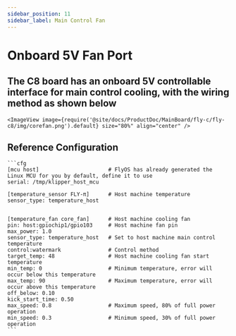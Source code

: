 ```yaml
---
sidebar_position: 11
sidebar_label: Main Control Fan
---
```





# Onboard 5V Fan Port

## The C8 board has an onboard 5V controllable interface for main control cooling, with the wiring method as shown below

    <ImageView image={require('@site/docs/ProductDoc/MainBoard/fly-c/fly-c8/img/corefan.png').default} size="80%" align="center" />

## Reference Configuration

    ```cfg
    [mcu host]                      # FlyOS has already generated the Linux MCU for you by default, define it to use           
    serial: /tmp/klipper_host_mcu 

    [temperature_sensor FLY-π]      # Host machine temperature
    sensor_type: temperature_host


    [temperature_fan core_fan]      # Host machine cooling fan
    pin: host:gpiochip1/gpio103     # Host machine fan pin
    max_power: 1.0
    sensor_type: temperature_host   # Set to host machine main control temperature
    control:watermark               # Control method
    target_temp: 48                 # Host machine cooling fan start temperature
    min_temp: 0                     # Minimum temperature, error will occur below this temperature
    max_temp: 90                    # Maximum temperature, error will occur above this temperature
    off_below: 0.10
    kick_start_time: 0.50
    max_speed: 0.8                  # Maximum speed, 80% of full power operation
    min_speed: 0.3                  # Minimum speed, 30% of full power operation
    ```
